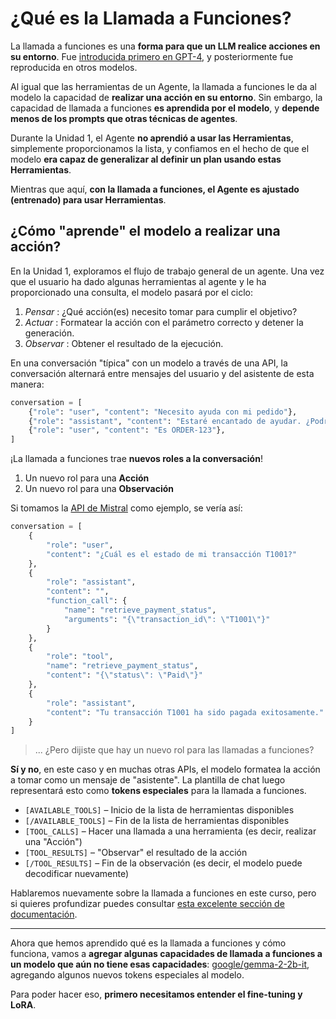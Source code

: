 # ¿Qué es la Llamada a Funciones?

La llamada a funciones es una **forma para que un LLM realice acciones en su entorno**. Fue [introducida primero en GPT-4](https://openai.com/index/function-calling-and-other-api-updates/), y posteriormente fue reproducida en otros modelos.

Al igual que las herramientas de un Agente, la llamada a funciones le da al modelo la capacidad de **realizar una acción en su entorno**. Sin embargo, la capacidad de llamada a funciones **es aprendida por el modelo**, y **depende menos de los prompts que otras técnicas de agentes**.

Durante la Unidad 1, el Agente **no aprendió a usar las Herramientas**, simplemente proporcionamos la lista, y confiamos en el hecho de que el modelo **era capaz de generalizar al definir un plan usando estas Herramientas**. 

Mientras que aquí, **con la llamada a funciones, el Agente es ajustado (entrenado) para usar Herramientas**.

## ¿Cómo "aprende" el modelo a realizar una acción?

En la Unidad 1, exploramos el flujo de trabajo general de un agente. Una vez que el usuario ha dado algunas herramientas al agente y le ha proporcionado una consulta, el modelo pasará por el ciclo:

1. *Pensar* : ¿Qué acción(es) necesito tomar para cumplir el objetivo?
2. *Actuar* : Formatear la acción con el parámetro correcto y detener la generación.
3. *Observar* : Obtener el resultado de la ejecución.

En una conversación "típica" con un modelo a través de una API, la conversación alternará entre mensajes del usuario y del asistente de esta manera:

```python
conversation = [
    {"role": "user", "content": "Necesito ayuda con mi pedido"},
    {"role": "assistant", "content": "Estaré encantado de ayudar. ¿Podrías proporcionar tu número de pedido?"},
    {"role": "user", "content": "Es ORDER-123"},
]
```

¡La llamada a funciones trae **nuevos roles a la conversación**! 

1. Un nuevo rol para una **Acción** 
2. Un nuevo rol para una **Observación** 

Si tomamos la [API de Mistral](https://docs.mistral.ai/capabilities/function_calling/) como ejemplo, se vería así:

```python
conversation = [
    {
        "role": "user",
        "content": "¿Cuál es el estado de mi transacción T1001?"
    },
    {
        "role": "assistant",
        "content": "",
        "function_call": {
            "name": "retrieve_payment_status",
            "arguments": "{\"transaction_id\": \"T1001\"}"
        }
    },
    {
        "role": "tool",
        "name": "retrieve_payment_status",
        "content": "{\"status\": \"Paid\"}"
    },
    {
        "role": "assistant",
        "content": "Tu transacción T1001 ha sido pagada exitosamente."
    }
]
```

> ... ¿Pero dijiste que hay un nuevo rol para las llamadas a funciones?

**Sí y no**, en este caso y en muchas otras APIs, el modelo formatea la acción a tomar como un mensaje de "asistente". La plantilla de chat luego representará esto como **tokens especiales** para la llamada a funciones.

- `[AVAILABLE_TOOLS]` – Inicio de la lista de herramientas disponibles  
- `[/AVAILABLE_TOOLS]` – Fin de la lista de herramientas disponibles  
- `[TOOL_CALLS]` – Hacer una llamada a una herramienta (es decir, realizar una "Acción")  
- `[TOOL_RESULTS]` – "Observar" el resultado de la acción  
- `[/TOOL_RESULTS]` – Fin de la observación (es decir, el modelo puede decodificar nuevamente)

Hablaremos nuevamente sobre la llamada a funciones en este curso, pero si quieres profundizar puedes consultar [esta excelente sección de documentación](https://docs.mistral.ai/capabilities/function_calling/).

---
Ahora que hemos aprendido qué es la llamada a funciones y cómo funciona, vamos a **agregar algunas capacidades de llamada a funciones a un modelo que aún no tiene esas capacidades**: [google/gemma-2-2b-it](https://huggingface.co/google/gemma-2-2b-it), agregando algunos nuevos tokens especiales al modelo.

Para poder hacer eso, **primero necesitamos entender el fine-tuning y LoRA**.
